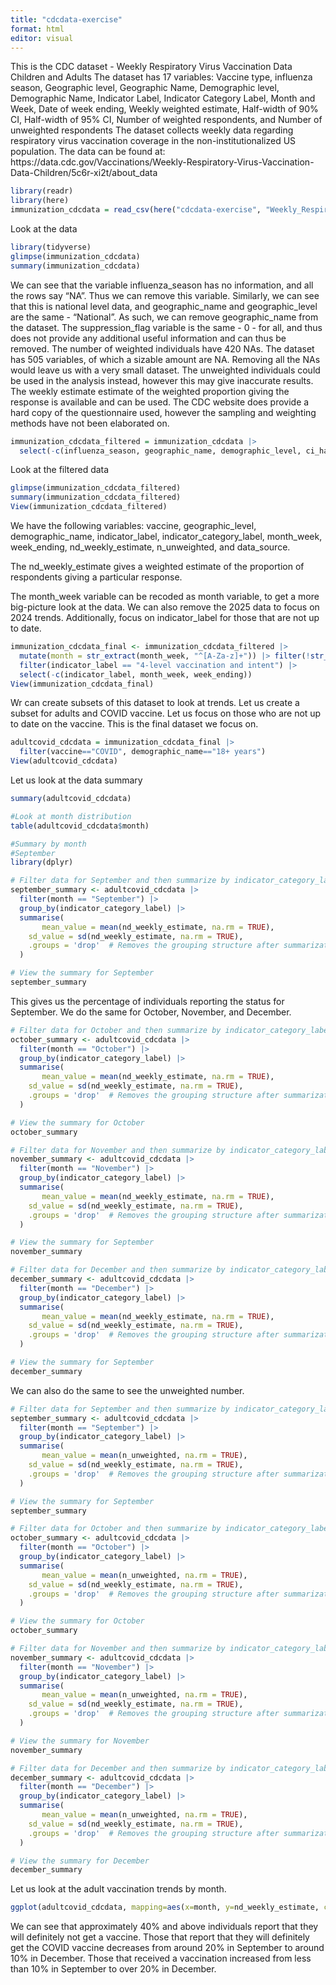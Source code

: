 ```yaml
---
title: "cdcdata-exercise"
format: html
editor: visual
---
```


This is the CDC dataset - Weekly Respiratory Virus Vaccination Data Children and Adults
The dataset has 17 variables:
Vaccine type, influenza season, Geographic level, Geographic Name, Demographic level, Demographic Name, Indicator Label, Indicator Category Label, Month and Week, Date of week ending, Weekly weighted estimate, Half-width of 90% CI, Half-width of 95% CI, Number of weighted respondents, and Number of unweighted respondents 
The dataset collects weekly data regarding respiratory virus vaccination coverage in the non-institutionalized US population.
The data can be found at: https://data.cdc.gov/Vaccinations/Weekly-Respiratory-Virus-Vaccination-Data-Children/5c6r-xi2t/about_data
```r
library(readr)
library(here)
immunization_cdcdata = read_csv(here("cdcdata-exercise", "Weekly_Respiratory_Virus_Vaccination_Data__Children_6_Months-17_Years_and_Adults_18_Years_and_Older__National_Immunization_Survey_20250203.csv"), show_col_types = FALSE)
```

Look at the data

```r
library(tidyverse)
glimpse(immunization_cdcdata)
summary(immunization_cdcdata)
```

We can see that the variable influenza_season has no information, and all the rows say "NA". Thus we can remove this variable.
Similarly, we can see that this is national level data, and geographic_name and geographic_level are the same - "National".
As such, we can remove geographic_name from the dataset.
The suppression_flag variable is the same - 0 - for all, and thus does not provide any additional useful information and can thus be removed.
The number of weighted individuals have 420 NAs. The dataset has 505 variables, of which a sizable amount are NA. Removing all the NAs would leave us with a very small dataset.
The unweighted individuals could be used in the analysis instead, however this may give inaccurate results.
The weekly estimate estimate of the weighted proportion giving the response is available and can be used. 
The CDC website does provide a hard copy of the questionnaire used, however the sampling and weighting methods have not been elaborated on.

```r
immunization_cdcdata_filtered = immunization_cdcdata |>
  select(-c(influenza_season, geographic_name, demographic_level, ci_half_width_90pct, ci_half_width_95pct, n_weighted, suppression_flag))
```

Look at the filtered data
```r
glimpse(immunization_cdcdata_filtered)
summary(immunization_cdcdata_filtered)
View(immunization_cdcdata_filtered)
```

We have the following variables:
vaccine, geographic_level, demographic_name, indicator_label, indicator_category_label, month_week, week_ending, nd_weekly_estimate, n_unweighted, and data_source.

The nd_weekly_estimate gives a weighted estimate of the proportion of respondents giving a particular response.

The month_week variable can be recoded as month variable, to get a more big-picture look at the data. We can also remove the 2025 data to focus on 2024 trends.
Additionally, focus on indicator_label for those that are not up to date.

```r
immunization_cdcdata_final <- immunization_cdcdata_filtered |>
  mutate(month = str_extract(month_week, "^[A-Za-z]+")) |> filter(!str_starts(week_ending, "2025")) |>
  filter(indicator_label == "4-level vaccination and intent") |>
  select(-c(indicator_label, month_week, week_ending))
View(immunization_cdcdata_final)
```

Wr can create subsets of this dataset to look at trends.
Let us create a subset for adults and COVID vaccine. Let us focus on those who are not up to date on the vaccine.
This is the final dataset we focus on.
```r
adultcovid_cdcdata = immunization_cdcdata_final |>
  filter(vaccine=="COVID", demographic_name=="18+ years")
View(adultcovid_cdcdata)
```

Let us look at the data summary
```r
summary(adultcovid_cdcdata)

#Look at month distribution
table(adultcovid_cdcdata$month)

#Summary by month
#September
library(dplyr)

# Filter data for September and then summarize by indicator_category_label
september_summary <- adultcovid_cdcdata |>
  filter(month == "September") |>
  group_by(indicator_category_label) |>
  summarise(
       mean_value = mean(nd_weekly_estimate, na.rm = TRUE),
    sd_value = sd(nd_weekly_estimate, na.rm = TRUE),
    .groups = 'drop'  # Removes the grouping structure after summarization
  )

# View the summary for September
september_summary

```
This gives us the percentage of individuals reporting the status for September.
We do the same for October, November, and December.

```r
# Filter data for October and then summarize by indicator_category_label
october_summary <- adultcovid_cdcdata |>
  filter(month == "October") |>
  group_by(indicator_category_label) |>
  summarise(
       mean_value = mean(nd_weekly_estimate, na.rm = TRUE),
    sd_value = sd(nd_weekly_estimate, na.rm = TRUE),
    .groups = 'drop'  # Removes the grouping structure after summarization
  )

# View the summary for October
october_summary

# Filter data for November and then summarize by indicator_category_label
november_summary <- adultcovid_cdcdata |>
  filter(month == "November") |>
  group_by(indicator_category_label) |>
  summarise(
       mean_value = mean(nd_weekly_estimate, na.rm = TRUE),
    sd_value = sd(nd_weekly_estimate, na.rm = TRUE),
    .groups = 'drop'  # Removes the grouping structure after summarization
  )

# View the summary for September
november_summary

# Filter data for December and then summarize by indicator_category_label
december_summary <- adultcovid_cdcdata |>
  filter(month == "December") |>
  group_by(indicator_category_label) |>
  summarise(
       mean_value = mean(nd_weekly_estimate, na.rm = TRUE),
    sd_value = sd(nd_weekly_estimate, na.rm = TRUE),
    .groups = 'drop'  # Removes the grouping structure after summarization
  )

# View the summary for September
december_summary
```
We can also do the same to see the unweighted number.

```r
# Filter data for September and then summarize by indicator_category_label
september_summary <- adultcovid_cdcdata |>
  filter(month == "September") |>
  group_by(indicator_category_label) |>
  summarise(
       mean_value = mean(n_unweighted, na.rm = TRUE),
    sd_value = sd(nd_weekly_estimate, na.rm = TRUE),
    .groups = 'drop'  # Removes the grouping structure after summarization
  )

# View the summary for September
september_summary

# Filter data for October and then summarize by indicator_category_label
october_summary <- adultcovid_cdcdata |>
  filter(month == "October") |>
  group_by(indicator_category_label) |>
  summarise(
       mean_value = mean(n_unweighted, na.rm = TRUE),
    sd_value = sd(nd_weekly_estimate, na.rm = TRUE),
    .groups = 'drop'  # Removes the grouping structure after summarization
  )

# View the summary for October
october_summary

# Filter data for November and then summarize by indicator_category_label
november_summary <- adultcovid_cdcdata |>
  filter(month == "November") |>
  group_by(indicator_category_label) |>
  summarise(
       mean_value = mean(n_unweighted, na.rm = TRUE),
    sd_value = sd(nd_weekly_estimate, na.rm = TRUE),
    .groups = 'drop'  # Removes the grouping structure after summarization
  )

# View the summary for November
november_summary

# Filter data for December and then summarize by indicator_category_label
december_summary <- adultcovid_cdcdata |>
  filter(month == "December") |>
  group_by(indicator_category_label) |>
  summarise(
       mean_value = mean(n_unweighted, na.rm = TRUE),
    sd_value = sd(nd_weekly_estimate, na.rm = TRUE),
    .groups = 'drop'  # Removes the grouping structure after summarization
  )

# View the summary for December
december_summary
```


Let us look at the adult vaccination trends by month.
```r
ggplot(adultcovid_cdcdata, mapping=aes(x=month, y=nd_weekly_estimate, color=indicator_category_label)) + geom_point()
```
We can see that approximately 40% and above individuals report that they will definitely not get a vaccine.
Those that report that they will definitely get the COVID vaccine decreases from around 20% in September to around 10% in December.
Those that received a vaccination increased from less than 10% in September to over 20% in December.
